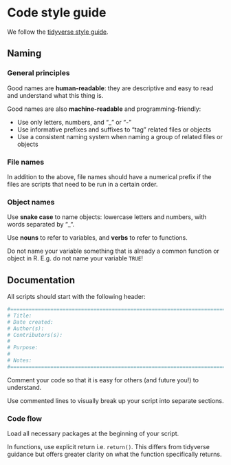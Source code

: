 # Code style guide

We follow the [tidyverse style guide](https://style.tidyverse.org/).

## Naming

### General principles
Good names are **human-readable**: they are descriptive and easy to read and understand what this thing is.

Good names are also **machine-readable** and programming-friendly:

* Use only letters, numbers, and "_" or "-"
* Use informative prefixes and suffixes to "tag" related files or objects
* Use a consistent naming system when naming a group of related files or objects

### File names

In addition to the above, file names should have a numerical prefix if the files are scripts that need to be run in a certain order.

### Object names

Use **snake case** to name objects: lowercase letters and numbers, with words separated by "_".

Use **nouns** to refer to variables, and **verbs** to refer to functions.

Do not name your variable something that is already a common function or object in R. E.g. do not name your variable `TRUE`!

## Documentation
All scripts should start with the following header:
```r
#===============================================================================
# Title:
# Date created:
# Author(s):
# Contributors(s):
#
# Purpose:
#
# Notes:
#===============================================================================
```

Comment your code so that it is easy for others (and future you!) to understand.

Use commented lines to visually break up your script into separate sections.

### Code flow
Load all necessary packages at the beginning of your script.

In functions, use explicit return i.e. `return()`. This differs from tidyverse guidance but offers greater clarity on what the function specifically returns.



